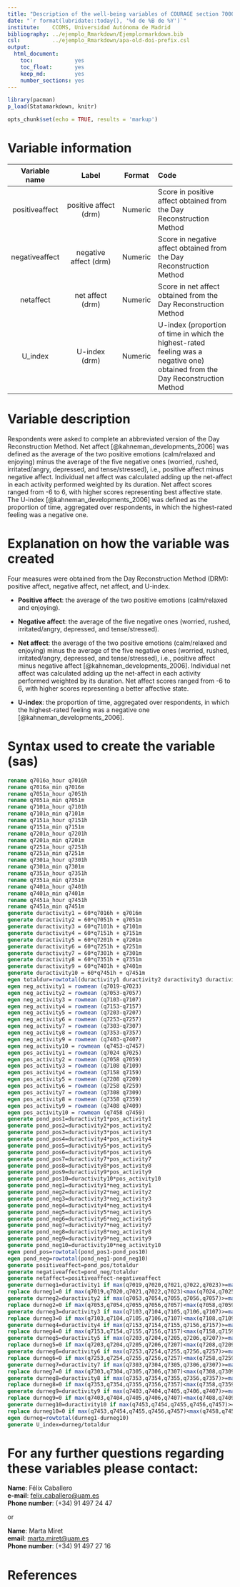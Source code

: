 ```yaml
---
title: "Description of the well-being variables of COURAGE section 7000"
date: "`r format(lubridate::today(), '%d de %B de %Y')`"
institute:    CCOMS, Universidad Autónoma de Madrid
bibliography: ../ejemplo_Rmarkdown/Ejemplormarkdown.bib
csl:          ../ejemplo_Rmarkdown/apa-old-doi-prefix.csl
output:
  html_document:
    toc:             yes
    toc_float:       yes
    keep_md:         yes
    number_sections: yes
---
```


```r
library(pacman)
p_load(Statamarkdown, knitr)

opts_chunk$set(echo = TRUE, results = 'markup')
```


# Variable information

| Variable name  |Label                |Format  | Code                       |
|:--------------:|:-------------------:|:------:|:---------------------------|
| positiveaffect |positive affect (drm)|Numeric |Score in positive affect obtained from the Day Reconstruction Method |
| negativeaffect |negative affect (drm)|Numeric |Score in negative affect obtained from the Day Reconstruction Method |
| netaffect      |net affect (drm)     |Numeric |Score in net affect obtained from the Day Reconstruction Method      |
| U_index 	     |U-index (drm)        |Numeric |U-index (proportion of time in which the highest-rated feeling was a negative one) obtained from the Day Reconstruction Method |


# Variable description

Respondents were asked to complete an abbreviated version
of the Day Reconstruction Method.
Net affect [@kahneman_developments_2006] was defined as
the average of the two positive emotions (calm/relaxed and enjoying)
minus the average of the five negative ones
(worried, rushed, irritated/angry, depressed, and tense/stressed),
i.e., positive affect minus negative affect.
Individual net affect was calculated adding up the net-affect in each activity
performed weighted by its duration. Net affect scores ranged from -6 to 6,
with higher scores representing best affective state.
The U-index [@kahneman_developments_2006] was defined as the proportion of time,
aggregated over respondents,
in which the highest-rated feeling was a negative one.


# Explanation on how the variable was created

Four measures were obtained from the Day Reconstruction Method (DRM):
positive affect, negative affect, net affect, and U-index.

- **Positive affect**: the average of the two positive emotions
(calm/relaxed and enjoying).

- **Negative affect**: the average of the five negative ones
(worried, rushed, irritated/angry, depressed, and tense/stressed).

- **Net affect**: the average of the two positive emotions
(calm/relaxed and enjoying) minus the average of the five negative ones
(worried, rushed, irritated/angry, depressed, and tense/stressed),
i.e., positive affect minus negative affect [@kahneman_developments_2006].
Individual net affect was calculated adding up the net-affect
in each activity performed weighted by its duration.
Net affect scores ranged from -6 to 6,
with higher scores representing a better affective state. 

- **U-index**: the proportion of time, aggregated over respondents,
in which the highest-rated feeling was a negative one
[@kahneman_developments_2006].


#	Syntax used to create the variable (sas)

```stata
rename q7016a_hour q7016h
rename q7016a_min q7016m
rename q7051a_hour q7051h
rename q7051a_min q7051m
rename q7101a_hour q7101h
rename q7101a_min q7101m
rename q7151a_hour q7151h
rename q7151a_min q7151m
rename q7201a_hour q7201h
rename q7201a_min q7201m
rename q7251a_hour q7251h
rename q7251a_min q7251m
rename q7301a_hour q7301h
rename q7301a_min q7301m
rename q7351a_hour q7351h
rename q7351a_min q7351m
rename q7401a_hour q7401h
rename q7401a_min q7401m
rename q7451a_hour q7451h
rename q7451a_min q7451m
generate duractivity1 = 60*q7016h + q7016m 
generate duractivity2 = 60*q7051h + q7051m 
generate duractivity3 = 60*q7101h + q7101m 
generate duractivity4 = 60*q7151h + q7151m 
generate duractivity5 = 60*q7201h + q7201m 
generate duractivity6 = 60*q7251h + q7251m 
generate duractivity7 = 60*q7301h + q7301m 
generate duractivity8 = 60*q7351h + q7351m 
generate duractivity9 = 60*q7401h + q7401m 
generate duractivity10 = 60*q7451h + q7451m
egen totaldur=rowtotal(duractivity1 duractivity2 duractivity3 duractivity4 duractivity5 duractivity6 duractivity7 duractivity8 duractivity9 duractivity10) 
egen neg_activity1 = rowmean (q7019-q7023)
egen neg_activity2 = rowmean (q7053-q7057)
egen neg_activity3 = rowmean (q7103-q7107)
egen neg_activity4 = rowmean (q7153-q7157)
egen neg_activity5 = rowmean (q7203-q7207)
egen neg_activity6 = rowmean (q7253-q7257)
egen neg_activity7 = rowmean (q7303-q7307)
egen neg_activity8 = rowmean (q7353-q7357)
egen neg_activity9 = rowmean (q7403-q7407)
egen neg_activity10 = rowmean (q7453-q7457)
egen pos_activity1 = rowmean (q7024 q7025)
egen pos_activity2 = rowmean (q7058 q7059)
egen pos_activity3 = rowmean (q7108 q7109)
egen pos_activity4 = rowmean (q7158 q7159)
egen pos_activity5 = rowmean (q7208 q7209)
egen pos_activity6 = rowmean (q7258 q7259)
egen pos_activity7 = rowmean (q7308 q7309)
egen pos_activity8 = rowmean (q7358 q7359)
egen pos_activity9 = rowmean (q7408 q7409)
egen pos_activity10 = rowmean (q7458 q7459)
generate pond_pos1=duractivity1*pos_activity1 
generate pond_pos2=duractivity2*pos_activity2 
generate pond_pos3=duractivity3*pos_activity3 
generate pond_pos4=duractivity4*pos_activity4 
generate pond_pos5=duractivity5*pos_activity5 
generate pond_pos6=duractivity6*pos_activity6 
generate pond_pos7=duractivity7*pos_activity7 
generate pond_pos8=duractivity8*pos_activity8 
generate pond_pos9=duractivity9*pos_activity9 
generate pond_pos10=duractivity10*pos_activity10
generate pond_neg1=duractivity1*neg_activity1 
generate pond_neg2=duractivity2*neg_activity2 
generate pond_neg3=duractivity3*neg_activity3 
generate pond_neg4=duractivity4*neg_activity4 
generate pond_neg5=duractivity5*neg_activity5 
generate pond_neg6=duractivity6*neg_activity6 
generate pond_neg7=duractivity7*neg_activity7 
generate pond_neg8=duractivity8*neg_activity8 
generate pond_neg9=duractivity9*neg_activity9 
generate pond_neg10=duractivity10*neg_activity10
egen pond_pos=rowtotal(pond_pos1-pond_pos10)
egen pond_neg=rowtotal(pond_neg1-pond_neg10)
generate positiveaffect=pond_pos/totaldur
generate negativeaffect=pond_neg/totaldur
generate netaffect=positiveaffect-negativeaffect
generate durneg1=duractivity1 if max(q7019,q7020,q7021,q7022,q7023)>=max(q7024,q7025)
replace durneg1=0 if max(q7019,q7020,q7021,q7022,q7023)<max(q7024,q7025)
generate durneg2=duractivity2 if max(q7053,q7054,q7055,q7056,q7057)>=max(q7058,q7059)
replace durneg2=0 if max(q7053,q7054,q7055,q7056,q7057)<max(q7058,q7059)
generate durneg3=duractivity3 if max(q7103,q7104,q7105,q7106,q7107)>=max(q7108,q7109)
replace durneg3=0 if max(q7103,q7104,q7105,q7106,q7107)<max(q7108,q7109)
generate durneg4=duractivity4 if max(q7153,q7154,q7155,q7156,q7157)>=max(q7158,q7159)
replace durneg4=0 if max(q7153,q7154,q7155,q7156,q7157)<max(q7158,q7159)
generate durneg5=duractivity5 if max(q7203,q7204,q7205,q7206,q7207)>=max(q7208,q7209)
replace durneg5=0 if max(q7203,q7204,q7205,q7206,q7207)<max(q7208,q7209)
generate durneg6=duractivity6 if max(q7253,q7254,q7255,q7256,q7257)>=max(q7258,q7259)
replace durneg6=0 if max(q7253,q7254,q7255,q7256,q7257)<max(q7258,q7259)
generate durneg7=duractivity7 if max(q7303,q7304,q7305,q7306,q7307)>=max(q7308,q7309)
replace durneg7=0 if max(q7303,q7304,q7305,q7306,q7307)<max(q7308,q7309)
generate durneg8=duractivity8 if max(q7353,q7354,q7355,q7356,q7357)>=max(q7358,q7359)
replace durneg8=0 if max(q7353,q7354,q7355,q7356,q7357)<max(q7358,q7359)
generate durneg9=duractivity9 if max(q7403,q7404,q7405,q7406,q7407)>=max(q7408,q7409)
replace durneg9=0 if max(q7403,q7404,q7405,q7406,q7407)<max(q7408,q7409)
generate durneg10=duractivity10 if max(q7453,q7454,q7455,q7456,q7457)>=max(q7458,q7459)
replace durneg10=0 if max(q7453,q7454,q7455,q7456,q7457)<max(q7458,q7459)
egen durneg=rowtotal(durneg1-durneg10)
generate U_index=durneg/totaldur
```


# For any further questions regarding these variables please contact:

**Name**: Félix Caballero  
**e-mail**: [felix.caballero@uam.es](mailto:felix.caballero@uam.es)  
**Phone number**: (+34) 91 497 24 47


or


**Name**: Marta Miret  
**email**: [marta.miret@uam.es](mailto:marta.miret@uam.es)  
**Phone number**: (+34) 91 497 27 16



# References
